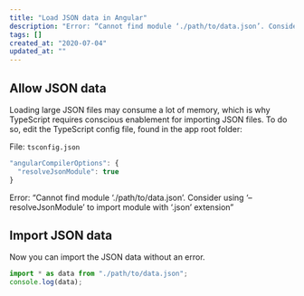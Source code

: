 ```yaml
---
title: "Load JSON data in Angular"
description: "Error: “Cannot find module ‘./path/to/data.json’. Consider using ‘–resolveJsonModule’ to import module with ‘.json’ extension”"
tags: []
created_at: "2020-07-04"
updated_at: ""
---
```


## Allow JSON data

Loading large JSON files may consume a lot of memory, which is why TypeScript requires conscious enablement for importing JSON files. To do so, edit the TypeScript config file, found in the app root folder:

File: `tsconfig.json`

```ts
"angularCompilerOptions": {
  "resolveJsonModule": true
}
```

Error: “Cannot find module ‘./path/to/data.json’. Consider using ‘–resolveJsonModule’ to import module with ‘.json’ extension”

## Import JSON data

Now you can import the JSON data without an error.

```ts
import * as data from "./path/to/data.json";
console.log(data);
```
